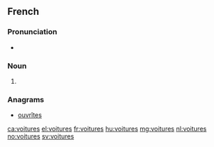==French==

===Pronunciation===
* {{IPA|/vwa.tyʁ/|lang=fr}}

===Noun===
{{head|fr|plural|g=f}}

# {{plural of|voiture|lang=fr}}

===Anagrams===
* [[ouvrîtes#French|ouvrîtes]]

[[ca:voitures]]
[[el:voitures]]
[[fr:voitures]]
[[hu:voitures]]
[[mg:voitures]]
[[nl:voitures]]
[[no:voitures]]
[[sv:voitures]]